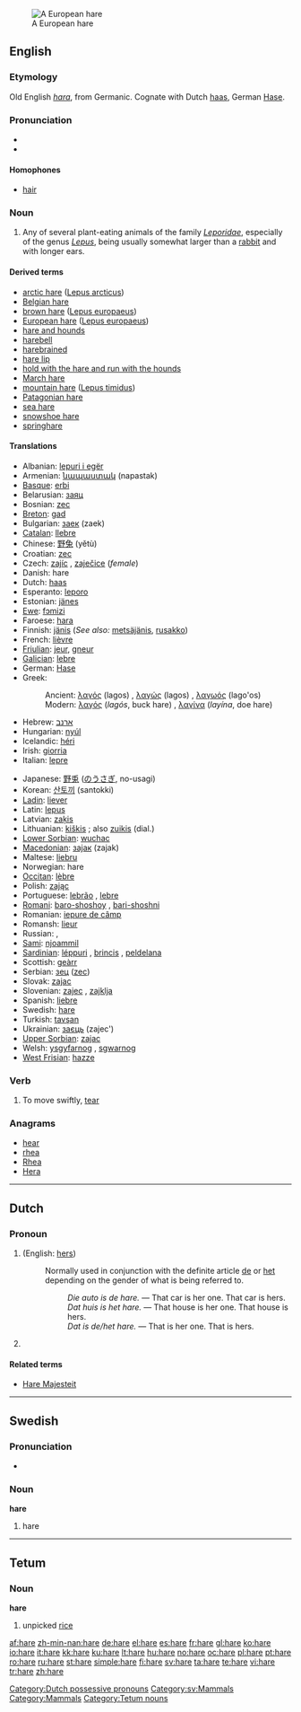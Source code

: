 [[Image:Feldhase.jpg|thumb|A European hare]]
==English==

{{wikipedia}}

===Etymology===
Old English ''[[hara]]'', from Germanic.  Cognate with Dutch [[haas]], German [[Hase]].

===Pronunciation===
* {{IPA|/hɛɚ/|/heɹ/|/heə/}}
* {{audio|en-us-hare.ogg|Audio (US)}}

====Homophones====
* [[hair]]

===Noun===
{{en-noun}}

# Any of several plant-eating animals of the family ''[[Leporidae]]'', especially of the genus ''[[Lepus]]'', being usually somewhat larger than a [[rabbit]] and with longer ears.

====Derived terms====
* [[arctic hare]] ([[w:Arctic hare|Lepus arcticus]])
* [[Belgian hare]]
* [[brown hare]] ([[w:European hare|Lepus europaeus]])
* [[European hare]] ([[w:European hare|Lepus europaeus]])
* [[hare and hounds]]
* [[harebell]]
* [[harebrained]]
* [[hare lip]]
* [[hold with the hare and run with the hounds]]
* [[March hare]]
* [[mountain hare]] ([[w:Mountain hare|Lepus timidus]])
* [[Patagonian hare]]
* [[sea hare]]
* [[snowshoe hare]]
* [[springhare]]

====Translations====
{{trans-top|hare}}
* Albanian: [[lepuri i egër]]
* Armenian: [[նապաստակ]] (napastak)
* [[Basque]]: [[erbi]]
* Belarusian: [[заяц]] {{m}}
* Bosnian: [[zec]] {{m}}
* [[Breton]]: [[gad]]
* Bulgarian: [[заек]] (zaek) {{m}}
* [[Catalan]]: [[llebre]] {{m}}
* Chinese: [[野兔]] (yětù)
* Croatian: [[zec]] {{m}}
* Czech: [[zajíc]] {{m}}, [[zaječice]] {{f}} (''female'')
* Danish: hare {{c}}
* Dutch: [[haas]] {{m}}
* Esperanto: [[leporo]]
* Estonian: [[jänes]]
* [[Ewe]]: [[fɔmizi]] {{n}}
* Faroese: [[hara]]
* Finnish: [[jänis]] (''See also:'' [[metsäjänis]], [[rusakko]])
* French: [[lièvre]] {{m}}
* [[Friulian]]: [[jeur]], [[gneur]]
* [[Galician]]: [[lebre]] {{m}}
* German: [[Hase]] {{m}}
* Greek:
*: Ancient: [[λαγός]] (lagos) {{m}}, [[λαγώς]] (lagos) {{m}}, [[λαγωός]] (lago'os) {{m}}
*: Modern: [[λαγός]] (''lagós'', buck hare) {{m}}, [[λαγίνα]] (''layína'', doe hare) {{f}}
* Hebrew: [[ארנב]]
* Hungarian: [[nyúl]]
* Icelandic: [[héri]] {{m}}
* Irish: [[giorria]]
* Italian: [[lepre]] {{f}}
{{trans-mid}}
* Japanese: [[野兎]] ([[のうさぎ]], no-usagi) <!--"o" and "u" are separate -->
* Korean: [[산토끼]] (santokki)
* [[Ladin]]: [[liever]] {{m}}
* Latin: [[lepus]] {{m}}
* Latvian: [[zaķis]]
* Lithuanian: [[kiškis]] {{m}}; also [[zuikis]] {{m}} (dial.)
* [[Lower Sorbian]]: [[wuchac]] {{m}}
* [[Macedonian]]: [[заjак]] (zajak) {{m}}
* Maltese: [[liebru]] {{m}}
* Norwegian: hare {{m}}
* [[Occitan]]: [[lèbre]] {{m}}
* Polish: [[zając]] {{m}}
* Portuguese: [[lebrão]] {{m}}, [[lebre]] {{f}}
* [[Romani]]: [[baro-shoshoy]] {{m}}, [[bari-shoshni]] {{f}}
* Romanian: [[iepure de câmp]]
* Romansh: [[lieur]] {{m}}
* Russian: {{t|ru|заяц|tr=zajac|m}}, {{t|ru|русак|tr=rusák|m}}
* [[Sami]]: [[njoammil]]
* [[Sardinian]]: [[léppuri]] {{m}}, [[brincis]] {{m}}, [[peldelana]] {{f}}
* Scottish: [[geàrr]]
* Serbian: [[зец]] ([[zec]]) {{m}}
* Slovak: [[zajac]] {{m}}
* Slovenian: [[zajec]] {{m}}, [[zajklja]] {{f}}
* Spanish: [[liebre]] {{m}}
* Swedish: [[hare#Swedish|hare]] {{c}}
* Turkish: [[tavşan]]
* Ukrainian: [[заєць]] (zajec') {{m}}
* [[Upper Sorbian]]: [[zajac]] {{m}}
* Welsh: [[ysgyfarnog]] {{f}}, [[sgwarnog]] {{f}}
* [[West Frisian]]: [[hazze]]
{{trans-bottom}}

===Verb===
# To move swiftly, [[tear]]

===Anagrams===
* [[hear]]
* [[rhea]]
* [[Rhea]]
* [[Hera]]

----

==Dutch==

===Pronoun===
{{infl|nl|pronoun}}

# {{form of|non-[[attributive]] form|haar|lang=nl}} (English: [[hers]])
#: Normally used in conjunction with the definite article [[de]] or [[het]] depending on the gender of what is being referred to.
#:: ''Die auto is de hare.'' &mdash; That car is her one. That car is hers.
#:: ''Dat huis is het hare.'' &mdash; That house is her one. That house is hers.
#:: ''Dat is de/het hare.'' &mdash; That is her one. That is hers.
# {{archaic|lang=nl}} {{form of|inflected form|haar}}

====Related terms====
* [[Hare Majesteit]]

[[Category:Dutch possessive pronouns]]

----

==Swedish==

===Pronunciation===
* {{audio|Sv-en hare.ogg|audio}}

===Noun===
{{sv-noun-reg-ar|2=har}}
'''hare''' {{c}}

# hare

[[Category:sv:Mammals]]

----

==Tetum==

===Noun===
'''hare'''

# unpicked [[rice]]

[[Category:Mammals]]
[[Category:Tetum nouns]]

[[af:hare]]
[[zh-min-nan:hare]]
[[de:hare]]
[[el:hare]]
[[es:hare]]
[[fr:hare]]
[[gl:hare]]
[[ko:hare]]
[[io:hare]]
[[it:hare]]
[[kk:hare]]
[[ku:hare]]
[[lt:hare]]
[[hu:hare]]
[[no:hare]]
[[oc:hare]]
[[pl:hare]]
[[pt:hare]]
[[ro:hare]]
[[ru:hare]]
[[st:hare]]
[[simple:hare]]
[[fi:hare]]
[[sv:hare]]
[[ta:hare]]
[[te:hare]]
[[vi:hare]]
[[tr:hare]]
[[zh:hare]]